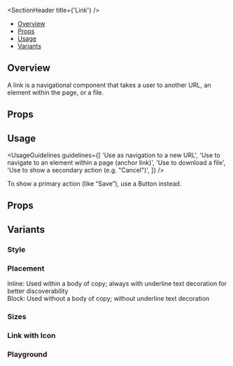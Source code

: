 
<Meta of={LinkStories} />

<SectionHeader title={'Link'} />

- [Overview](#overview)
- [Props](#props)
- [Usage](#usage)
- [Variants](#variants)

## Overview

A link is a navigational component that takes a user to another URL, an element within the page, or a file.

## Props

<ArgTypes of={Link} />

## Usage

<UsageGuidelines
  guidelines={[
    'Use as navigation to a new URL',
    'Use to navigate to an element within a page (anchor link)',
    'Use to download a file',
    'Use to show a secondary action (e.g. "Cancel")',
  ]}
/>

<Tip>To show a primary action (like “Save”), use a Button instead. </Tip>

## Props

<ArgTypes of={Link} />

## Variants

### Style

<Canvas of={LinkStories.Style} />

### Placement

Inline: Used within a body of copy; always with underline text decoration for better discoverability <br />
Block: Used without a body of copy; without underline text decoration

<Canvas of={LinkStories.Placement} />

### Sizes

<Canvas of={LinkStories.Sizes} />

### Link with Icon

<Canvas of={LinkStories.LinkWithIcon} />

### Playground

<Canvas of={LinkStories.Playground} />
